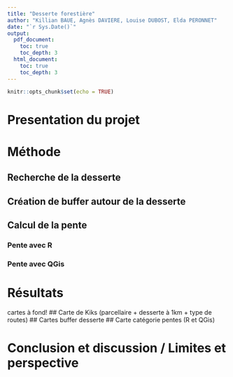 ```yaml
---
title: "Desserte forestière"
author: "Killian BAUE, Agnès DAVIERE, Louise DUBOST, Elda PERONNET"
date: "`r Sys.Date()`"
output:
  pdf_document:
    toc: true 
    toc_depth: 3
  html_document:
    toc: true 
    toc_depth: 3
---
```


```r
knitr::opts_chunk$set(echo = TRUE)
```

# Presentation du projet

# Méthode
## Recherche de la desserte
## Création de buffer autour de la desserte
## Calcul de la pente
### Pente avec R
### Pente avec QGis

# Résultats
cartes à fond!
## Carte de Kiks (parcellaire + desserte à 1km + type de routes)
## Cartes buffer desserte
## Carte catégorie pentes (R et QGis)

# Conclusion et discussion / Limites et perspective
